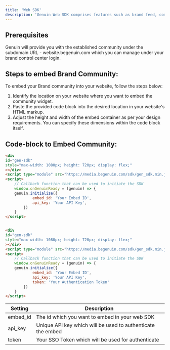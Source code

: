 ```yaml
---
title: 'Web SDK'
description: 'Genuin Web SDK comprises features such as brand feed, communities, and groups.'
---
```


## Prerequisites
Genuin will provide you with the established community under the subdomain URL - website.begenuin.com which you can manage under your brand control center login.

## Steps to embed Brand Community:
To embed your Brand community into your website, follow the steps below:
1. Identify the location on your website where you want to embed the community widget.
2. Paste the provided code block into the desired location in your website's HTML markup.
3. Adjust the height and width of the embed container as per your design requirements.
   You can specify these dimensions within the code block itself.

## Code-block to Embed Community:
<CodeGroup>

```html Embed Without SSO
<div
id="gen-sdk"
style="max-width: 1080px; height: 720px; display: flex;"
></div>
<script type="module" src="https://media.begenuin.com/sdk/gen_sdk.min.js"></script>
<script>
	// Callback function that can be used to initiate the SDK
	window.onGenuinReady = (genuin) => {
	genuin.initialize({
			embed_id: 'Your Embed ID',
			api_key: 'Your API Key',
		})
	}
</script>
```

```html Embed With SSO

<div
id="gen-sdk"
style="max-width: 1080px; height: 720px; display: flex;"
></div>
<script type="module" src="https://media.begenuin.com/sdk/gen_sdk.min.js"></script>
<script>
	// Callback function that can be used to initiate the SDK
	window.onGenuinReady = (genuin) => {
	genuin.initialize({
			embed_id: 'Your Embed ID',
			api_key: 'Your API Key',
			token: 'Your Authentication Token'
		})
	}
</script>

```

</CodeGroup>



| **Setting** | **Description** |
| ----------- | --------------- |
| embed_id | The id which you want to embed in your web SDK |
| api_key | Unique API key which will be used to authenticate the embed  | 
| token | Your SSO Token which will be used for authenticate | 
